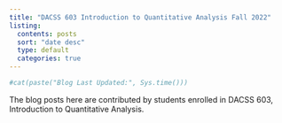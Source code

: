 ```yaml
---
title: "DACSS 603 Introduction to Quantitative Analysis Fall 2022"
listing:
  contents: posts
  sort: "date desc"
  type: default
  categories: true
---
```


```r
#cat(paste("Blog Last Updated:", Sys.time()))
```



The blog posts here are contributed by students enrolled in DACSS 603, Introduction to Quantitative Analysis.
